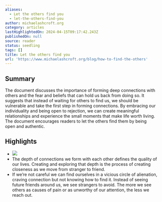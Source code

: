 ```yaml
---
aliases:
  - Let the others find you
  - let-the-others-find-you
author: michaelashcroft.org
category: articles
lastHighlightedOn: 2024-04-15T09:17:42.243Z
publishedOn: null
source: reader
status: seedling
tags: []
title: Let the others find you
url: 'https://www.michaelashcroft.org/blog/how-to-find-the-others'
---
```

## Summary

The document discusses the importance of forming deep connections with others and the fear and beliefs that can hold us back from doing so. It suggests that instead of waiting for others to find us, we should be vulnerable and take the first step in forming connections. By embracing our individuality and being open to rejection, we can create meaningful relationships and experience the small moments that make life worth living. The document encourages readers to let the others find them by being open and authentic.

## Highlights

- ![](https://uploads-ssl.webflow.com/5f175533b7bb853339317de2/5f19f2159de1b8f28cc8aef4_IMG_20171104_225840(1).jpg)
- The depth of connections we form with each other defines the quality of our lives. Creating and exploring that depth is the process of creating closeness as we move from stranger to friend.
- If we’re not careful we can find ourselves in a vicious circle of alienation, craving connection but not knowing how to find it. Instead of seeing future friends around us, we see strangers to avoid. The more we see others as causes of pain or as unworthy of our attention, the less we reach out.
